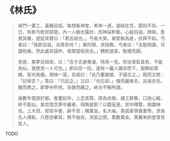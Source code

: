 # 《林氏》

> 吳門一畫工，喜繪呂祖，每想象神會，希幸一遇，虔結在念，靡刻不存。一日，有群丐飲郊郭間，內一人敝衣露肘，而神採軒豁。心疑呂祖，諦視，愈覺其確，遂捉其臂曰：「君呂祖也。」丐者大笑。某堅執為是，伏拜不起。丐者曰：「我即呂祖，汝將奈何？」某叩頭，求指教。丐者曰：「汝能相識，可謂有緣。然此處非語所，夜間當相見也。」轉盼遂杳，駭嘆而歸。
>
> 至夜，果夢呂祖來，曰：「念子志慮專凝，特來一見。但汝骨氣貪吝，不能為仙。我使見一人可也。」即向空一招，遂有一麗人躡空而下，服飾如貴嬪，容光袍儀，煥映一室。呂祖曰：「此乃董娘娘，子謹志之。」既而又問：「記得否？」答曰：「已記之。」又曰：「勿忘卻。」俄而麗者去，呂祖亦去。醒而異之，即夢中所見，肖像而藏之，終亦不解所謂。
>
> 後數年偶游於都。會董妃卒，上念其賢，將為肖像。諸工群集，口授心擬，終不能似。某忽憶念夢中麗者，得無是耶？以圖呈進。宮中傳覽，俱謂神肖。上大悅，授官中書，辭不受；賜萬金。名大噪。貴戚家爭齎重幣，求為先人傳影。凡懸空摹寫，無不曲肖。浹辰之間，累數萬金。萊蕪朱拱奎曾見其人。

TODO
